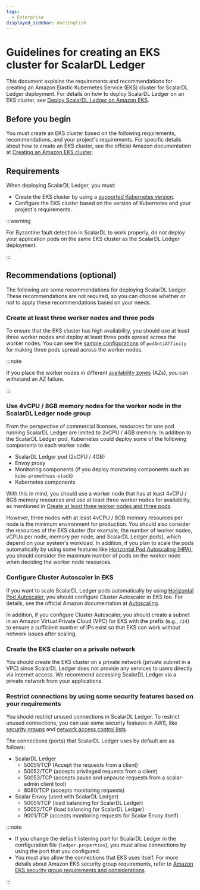 ```yaml
---
tags:
  - Enterprise
displayed_sidebar: docsEnglish
---
```


# Guidelines for creating an EKS cluster for ScalarDL Ledger

This document explains the requirements and recommendations for creating an Amazon Elastic Kubernetes Service (EKS) cluster for ScalarDL Ledger deployment. For details on how to deploy ScalarDL Ledger on an EKS cluster, see [Deploy ScalarDL Ledger on Amazon EKS](ManualDeploymentGuideScalarDLOnEKS.mdx).

## Before you begin

You must create an EKS cluster based on the following requirements, recommendations, and your project's requirements. For specific details about how to create an EKS cluster, see the official Amazon documentation at [Creating an Amazon EKS cluster](https://docs.aws.amazon.com/eks/latest/userguide/create-cluster.html).

## Requirements

When deploying ScalarDL Ledger, you must:

* Create the EKS cluster by using a [supported Kubernetes version](https://scalardb.scalar-labs.com/docs/latest/requirements/#kubernetes).
* Configure the EKS cluster based on the version of Kubernetes and your project's requirements.

:::warning

For Byzantine fault detection in ScalarDL to work properly, do not deploy your application pods on the same EKS cluster as the ScalarDL Ledger deployment.

:::

## Recommendations (optional)

The following are some recommendations for deploying ScalarDL Ledger. These recommendations are not required, so you can choose whether or not to apply these recommendations based on your needs.

### Create at least three worker nodes and three pods

To ensure that the EKS cluster has high availability, you should use at least three worker nodes and deploy at least three pods spread across the worker nodes. You can see the [sample configurations](https://github.com/scalar-labs/scalar-kubernetes/blob/master/conf/scalardl-custom-values.yaml) of `podAntiAffinity` for making three pods spread across the worker nodes.

:::note

If you place the worker nodes in different [availability zones](https://docs.aws.amazon.com/AWSEC2/latest/UserGuide/using-regions-availability-zones.html) (AZs), you can withstand an AZ failure.

:::

### Use 4vCPU / 8GB memory nodes for the worker node in the ScalarDL Ledger node group

From the perspective of commercial licenses, resources for one pod running ScalarDL Ledger are limited to 2vCPU / 4GB memory. In addition to the ScalarDL Ledger pod, Kubernetes could deploy some of the following components to each worker node:

* ScalarDL Ledger pod (2vCPU / 4GB)
* Envoy proxy
* Monitoring components (if you deploy monitoring components such as `kube-prometheus-stack`)
* Kubernetes components

With this in mind, you should use a worker node that has at least 4vCPU / 8GB memory resources and use at least three worker nodes for availability, as mentioned in [Create at least three worker nodes and three pods](#create-at-least-three-worker-nodes-and-three-pods).

However, three nodes with at least 4vCPU / 8GB memory resources per node is the minimum environment for production. You should also consider the resources of the EKS cluster (for example, the number of worker nodes, vCPUs per node, memory per node, and ScalarDL Ledger pods), which depend on your system's workload. In addition, if you plan to scale the pods automatically by using some features like [Horizontal Pod Autoscaling (HPA)](https://kubernetes.io/docs/tasks/run-application/horizontal-pod-autoscale/), you should consider the maximum number of pods on the worker node when deciding the worker node resources.

### Configure Cluster Autoscaler in EKS

If you want to scale ScalarDL Ledger pods automatically by using [Horizontal Pod Autoscaler](https://docs.aws.amazon.com/eks/latest/userguide/horizontal-pod-autoscaler.html), you should configure Cluster Autoscaler in EKS too. For details, see the official Amazon documentation at [Autoscaling](https://docs.aws.amazon.com/eks/latest/userguide/autoscaling.html#cluster-autoscaler).

In addition, if you configure Cluster Autoscaler, you should create a subnet in an Amazon Virtual Private Cloud (VPC) for EKS with the prefix (e.g., `/24`) to ensure a sufficient number of IPs exist so that EKS can work without network issues after scaling.

### Create the EKS cluster on a private network

You should create the EKS cluster on a private network (private subnet in a VPC) since ScalarDL Ledger does not provide any services to users directly via internet access. We recommend accessing ScalarDL Ledger via a private network from your applications.

### Restrict connections by using some security features based on your requirements

You should restrict unused connections in ScalarDL Ledger. To restrict unused connections, you can use some security features in AWS, like [security groups](https://docs.aws.amazon.com/vpc/latest/userguide/VPC_SecurityGroups.html) and [network access control lists](https://docs.aws.amazon.com/vpc/latest/userguide/vpc-network-acls.html).

The connections (ports) that ScalarDL Ledger uses by default are as follows:

* ScalarDL Ledger
    * 50051/TCP (Accept the requests from a client)
    * 50052/TCP (accepts privileged requests from a client)
    * 50053/TCP (accepts pause and unpause requests from a scalar-admin client tool)
    * 8080/TCP (accepts monitoring requests)
* Scalar Envoy (used with ScalarDL Ledger)
    * 50051/TCP (load balancing for ScalarDL Ledger)
    * 50052/TCP (load balancing for ScalarDL Ledger)
    * 9001/TCP (accepts monitoring requests for Scalar Envoy itself)

:::note

- If you change the default listening port for ScalarDL Ledger in the configuration file (`ledger.properties`), you must allow connections by using the port that you configured.
- You must also allow the connections that EKS uses itself. For more details about Amazon EKS security group requirements, refer to [Amazon EKS security group requirements and considerations](https://docs.aws.amazon.com/eks/latest/userguide/sec-group-reqs.html).

:::
